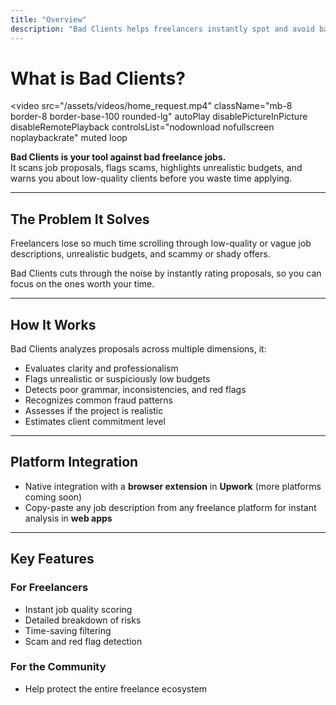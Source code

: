 ```yaml
---
title: "Overview"
description: "Bad Clients helps freelancers instantly spot and avoid bad job proposals. Using AI-powered analysis and community insights, it detects scams, unrealistic budgets, and low-quality clients before you waste your time."
---
```


# What is Bad Clients?

<video
    src="/assets/videos/home_request.mp4"
    className="mb-8 border-8 border-base-100 rounded-lg"
    autoPlay
    disablePictureInPicture
    disableRemotePlayback
    controlsList="nodownload nofullscreen noplaybackrate"
    muted
    loop
></video>

**Bad Clients is your tool against bad freelance jobs.**  
It scans job proposals, flags scams, highlights unrealistic budgets, and warns you about low-quality clients before you waste time applying.

---

## The Problem It Solves

Freelancers lose so much time scrolling through low-quality or vague job descriptions, unrealistic budgets, and scammy or shady offers.

Bad Clients cuts through the noise by instantly rating proposals, so you can focus on the ones worth your time.

---

## How It Works

Bad Clients analyzes proposals across multiple dimensions, it:

- Evaluates clarity and professionalism
- Flags unrealistic or suspiciously low budgets
- Detects poor grammar, inconsistencies, and red flags
- Recognizes common fraud patterns
- Assesses if the project is realistic
- Estimates client commitment level

---

## Platform Integration

- Native integration with a **browser extension** in **Upwork** (more platforms coming soon)
- Copy-paste any job description from any freelance platform for instant analysis in **web apps**

---

## Key Features

### For Freelancers

- Instant job quality scoring
- Detailed breakdown of risks
- Time-saving filtering
- Scam and red flag detection

### For the Community

- Help protect the entire freelance ecosystem
